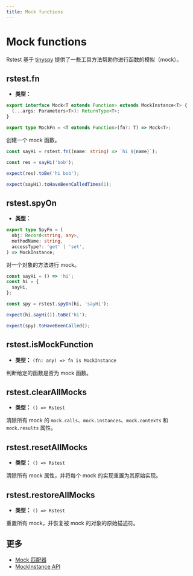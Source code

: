 ```yaml
---
title: Mock functions
---
```


# Mock functions

Rstest 基于 [tinyspy](https://github.com/tinylibs/tinyspy) 提供了一些工具方法帮助你进行函数的模拟（mock）。

## rstest.fn

- **类型：**

```ts
export interface Mock<T extends Function> extends MockInstance<T> {
  (...args: Parameters<T>): ReturnType<T>;
}

export type MockFn = <T extends Function>(fn?: T) => Mock<T>;
```

创建一个 mock 函数。

```ts
const sayHi = rstest.fn((name: string) => `hi ${name}`);

const res = sayHi('bob');

expect(res).toBe('hi bob');

expect(sayHi).toHaveBeenCalledTimes(1);
```

## rstest.spyOn

- **类型：**

```ts
export type SpyFn = (
  obj: Record<string, any>,
  methodName: string,
  accessType?: 'get' | 'set',
) => MockInstance;
```

对一个对象的方法进行 mock。

```ts
const sayHi = () => 'hi';
const hi = {
  sayHi,
};

const spy = rstest.spyOn(hi, 'sayHi');

expect(hi.sayHi()).toBe('hi');

expect(spy).toHaveBeenCalled();
```

## rstest.isMockFunction

- **类型：** `(fn: any) => fn is MockInstance`

判断给定的函数是否为 mock 函数。

## rstest.clearAllMocks

- **类型：** `() => Rstest`

清除所有 mock 的 `mock.calls`、`mock.instances`、`mock.contexts` 和 `mock.results` 属性。

## rstest.resetAllMocks

- **类型：** `() => Rstest`

清除所有 mock 属性，并将每个 mock 的实现重置为其原始实现。

## rstest.restoreAllMocks

- **类型：** `() => Rstest`

重置所有 mock，并恢复被 mock 的对象的原始描述符。

## 更多

- [Mock 匹配器](../test-api/expect#mock-matchers)
- [MockInstance API](./mockInstance)
